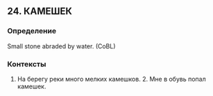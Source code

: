 ## 24. КАМЕШЕК
### Определение
Small stone abraded by water. (CoBL)

### Контексты
1. На берегу реки много мелких камешков. 2. Мне в обувь попал камешек.

